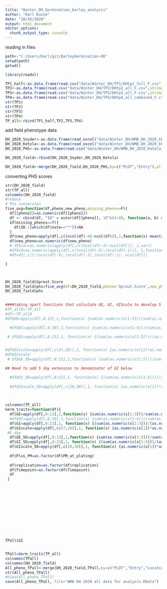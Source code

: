 ```yaml
---
title: "Winter_DH_Germination_barley_analysis"
author: "Karl Kunze"
date: "10/26/2020"
output: html_document
editor_options: 
  chunk_output_type: console
---
```

reading in files
```r
path<-"C:/Users/Karl/git/BarleyGermination-KK"
setwd(path)
getwd()

library(readxl)

TP1_half<-as.data.frame(read.csv("data/Winter_DH/TP1/DHtp1_full_F.csv",stringsAsFactors = FALSE))
TP2<-as.data.frame(read.csv("data/Winter_DH/TP2/DHtp2_all_F.csv",stringsAsFactors = FALSE))
TP3<-as.data.frame(read.csv("data/Winter_DH/TP3/DHtp3_all_F.csv",stringsAsFactors = FALSE))
TP4<-as.data.frame(read.csv("data/Winter_DH/TP4/DHtp4_all_combined_F.csv",stringsAsFactors = FALSE))
str(TP1)
str(TP2)
str(TP3)
str(TP4)
TP_all<-rbind(TP1_half,TP2,TP3,TP4)
```
add field phenotype data
```r
DH_2020_Snyder<-as.data.frame(read_excel("data/Winter_DH/WMB_DH_2020_kkGit.xlsx",sheet = "Snyder"))
DH_2020_Ketola<-as.data.frame(read_excel("data/Winter_DH/WMB_DH_2020_kkGit.xlsx",sheet = "Ketola"))
DH_2020_PHS<-as.data.frame(read.csv("data/Winter_DH/WMB_DH_2020_Ketola_PHS.csv",stringsAsFactors = TRUE))

DH_2020_field<-rbind(DH_2020_Snyder,DH_2020_Ketola)

DH_2020_field<-merge(DH_2020_field,DH_2020_PHS,by=c("PLOT","Entry"),all = TRUE)

```
converting PHS scores
```r
str(DH_2020_field)
str(TP_all)
colnames(DH_2020_field)
#reduce 
# Phs conversion
five_avg=function(df,pheno,new_pheno,missing_phenos=F){
  df[[pheno]]=as.numeric(df[[pheno]])
  df <- cbind(df, "ID" = outer(df[[pheno]], 10^c(4:0), function(a, b) a %/% b %% 10))
  if(missing_phenos==T){
    df$ID.1[which(df$note=="*")]=NA
  }
  df$new_pheno=apply(df[,c((ncol(df)-4):ncol(df))],1,function(x) mean(x, na.rm=T))
  df$new_pheno=as.numeric(df$new_pheno)
  # df$var=as.numeric(apply(df[,c((ncol(df)-4):ncol(df))], 1,var))
  #df$sd=as.numeric(apply(df[,c((ncol(df)-5):(ncol(df)-1))], 1,function(x) sd(x, na.rm=T)))
  #df=df[,c(1:(ncol(df)-9),(ncol(df)-2),(ncol(df)-1), ncol(df))]

}



DH_2020_field$Sprout.Score
DH_2020_field$phs=five_avg(df=DH_2020_field,pheno='Sprout.Score',new_pheno='phs')
DH_2020_field$phs
  

```


```r
####taking apart functions that calculate GE, GI, GIScale to develop 5 day(5D) caluclatios
#TP_all0<-TP_all
#df<-TP_all0
#df$GE=apply(df[,8:13],1,function(x) {sum(as.numeric(x[1:3]))/sum(as.numeric(x[1:6]))})  #does not count dead kernels in total count

  #df$GC=apply(df[,6:10],1,function(x) {sum(as.numeric(x[1:4]))/sum(as.numeric(x[1:5]))}) #does count dead kernels

 # df$GI=apply(df[,8:13],1, function(x) {(sum(as.numeric(x[1:3]))/(as.numeric(x[1])+2*as.numeric(x[2])+ 3*as.numeric(x[3])))*10})


#df$GIscale=apply(df[,c(27,28)],1, function(x) {as.numeric(x[1])*as.numeric(x[2])}) #GI*GE
#df$GIscale
 # df$GE_5D=apply(df[,8:13],1,function(x) {sum(as.numeric(x[1:5]))/sum(as.numeric(x[1:6]))})

## Need to add 5 day extension to denominator of GI below

  #df$GI_5D=apply(df[,8:13],1, function(x) {(sum(as.numeric(x[1:5]))/(as.numeric(x[1])+2*as.numeric(x[2])+ 3*as.numeric(x[3])+4*as.numeric(x[4])+5*as.numeric(x[5])))*10})
 
  #df$GIscale_5D=apply(df[,c(29,30)],1, function(x) {as.numeric(x[1])*as.numeric(x[2])}) #GI*GE
  
  


```
```r
colnames(TP_all)
Germ_traits=function(df){
  df$GE=apply(df[,8:13],1,function(x) {sum(as.numeric(x[1:3]))/sum(as.numeric(x[1:6]))})  #does not count dead kernels in total count
  #df$GC=apply(df[,6:10],1,function(x) {sum(as.numeric(x[1:4]))/sum(as.numeric(x[1:5]))}) #does count dead kernels
  df$GI=apply(df[,8:13],1, function(x) {(sum(as.numeric(x[1:3]))/(as.numeric(x[1])+2*as.numeric(x[2])+ 3*as.numeric(x[3])))*10})
  df$GIscale=apply(df[,c(27,28)],1, function(x) {as.numeric(x[1])*as.numeric(x[2])}) #GI*GE
 #5 day 
  df$GE_5D=apply(df[,8:13],1,function(x) {sum(as.numeric(x[1:5]))/sum(as.numeric(x[1:6]))})
  df$GI_5D=apply(df[,8:13],1, function(x) {(sum(as.numeric(x[1:5]))/(as.numeric(x[1])+2*as.numeric(x[2])+ 3*as.numeric(x[3])))*10})
  df$GIscale_5D=apply(df[,c(29,30)],1, function(x) {as.numeric(x[1])*as.numeric(x[2])}) #GI*GE
  
  df$Plus_PM=as.factor(df$PM_at_plating)
 
  df$replication=as.factor(df$replication)
  df$Timepoint=as.factor(df$Timepoint)
  df
 } 













TPall$GI


TPall=Germ_traits(TP_all)
colnames(TPall)
colnames(DH_2020_field)
All_pheno_TPall<-merge(DH_2020_field,TPall,by=c("PLOT","Entry","Location"),all = TRUE)
str(All_pheno_TPall)
#View(All_pheno_TPall)
save(All_pheno_TPall, file="WMB DH 2020 all data for analysis.RData")

```

